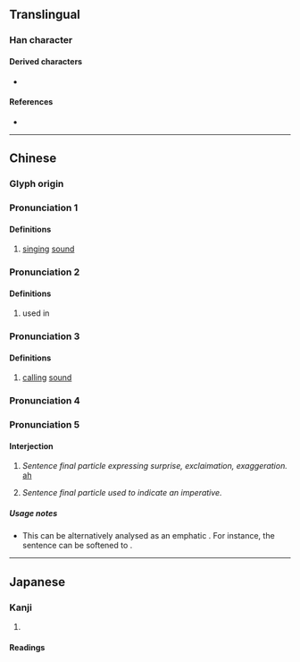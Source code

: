 {{character info}}
==Translingual==

===Han character===
{{Han char|rn=30|rad=口|as=08|sn=11|four=64098|canj=RDOO|ids=⿰口來}}

====Derived characters====
* {{l|mul|[[𢴙]]}}

====References====
* {{Han ref|kx=0194.080|dkj=03779|dj=0414.140|hdz=10637.090|uh=553B|ud=21819|bh=D4A8|bd=54440}}

----

==Chinese==
{{zh-forms|s=𫪁}}

===Glyph origin===
{{Han etym}}

===Pronunciation 1===
{{zh-pron
|m=lái
|c=laai4
|h=pfs=
|md=
|mn=
|w=
|mc=1
|oc=y
|cat=
}}

====Definitions====
{{zh-hanzi}}
# [[singing]] [[sound]]

===Pronunciation 2===
{{zh-pron
|m=lǎi
|c=loi5
|h=pfs=
|md=
|mn=
|w=
|mc=2
|oc=y
|cat=
}}

====Definitions====
{{zh-hanzi}}
# used in {{zh-l|囉唻|[[singing]] [[sound]]}}

===Pronunciation 3===
{{zh-pron
|m=lài
|c=loi6
|h=pfs=
|md=
|mn=
|w=
|mc=
|oc=
|cat=
}}

====Definitions====
{{zh-hanzi}}
# [[calling]] [[sound]]

===Pronunciation 4===
{{zh-see|嚟}}

===Pronunciation 5===
{{zh-pron
|w=3le,0le
|cat=intj
}}

====Interjection====
{{zh-hanzi}}

# {{lb|zh|Northern Wu|_|including|_|Shanghai|Suzhou}} ''Sentence final particle expressing surprise, exclaimation, exaggeration.'' [[ah]]
#: {{zh-x|勿 是 唻|tr=5veq zr&0le|Nah, it’s not|SH}}
# {{lb|zh|Northern Wu|_|including|_|Shanghai|Suzhou}} ''Sentence final particle used to indicate an imperative.''

=====Usage notes=====
* This can be alternatively analysed as an emphatic {{zh-l|了*}}. For instance, the sentence {{lang|zh|勿是唻}} can be softened to {{lang|zh|勿是了}}.
----

==Japanese==

===Kanji===
{{ja-kanji|grade=|rs=口08}}

# {{rfdef|ja|sort=口08}}

====Readings====
{{ja-readings
|goon=らい
|kanon=らい
|kun=うた-う<うた-ふ}}
